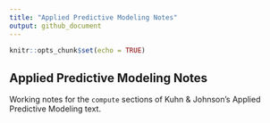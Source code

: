 ```yaml
---
title: "Applied Predictive Modeling Notes"
output: github_document
---
```


```r
knitr::opts_chunk$set(echo = TRUE)
```

## Applied Predictive Modeling Notes

Working notes for the `compute` sections of Kuhn & Johnson's Applied Predictive 
Modeling text.
